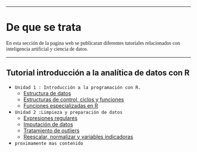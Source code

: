 

***

# De que se trata


<p style = "font-family: Indie Flower cursive;"> 
En esta sección de la pagina web se publicaran diferentes tutoriales relacionados con inteligencia artificial y ciencia de datos.
</p>

***
## Tutorial introducción a la analítica de datos con R

* `Unidad 1 : Introducción a la programación con R.`
    * [Estructura de datos](http://rpubs.com/ydmarinb/429752)
    * [Estructuras de control, ciclos y funciones](http://rpubs.com/ydmarinb/429754)
    * [Funciones especializadas en R](http://rpubs.com/ydmarinb/429755)
* `Unidad 2 :Limpieza y preparación de datos`
    * [Expresiones regulares](http://rpubs.com/ydmarinb/429756)
    * [Imputación de datos](http://rpubs.com/ydmarinb/429757)
    * [Tratamiento de outliers](http://rpubs.com/ydmarinb/429759)
    * [Reescalar, normalizar y variables indicadoras](http://rpubs.com/ydmarinb/429761)

* `proximamente mas contenido`
    
    

